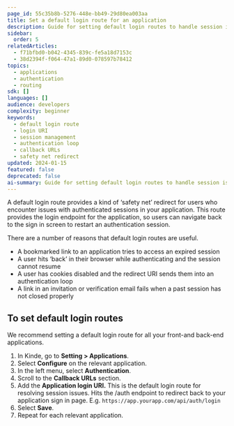 ```yaml
---
page_id: 55c35b8b-5276-448e-bb49-29d80ea003aa
title: Set a default login route for an application
description: Guide for setting default login routes to handle session issues and provide fallback authentication endpoints for applications with expired or problematic sessions.
sidebar:
  order: 5
relatedArticles:
  - f71bfbd0-b042-4345-839c-fe5a18d7153c
  - 38d2394f-f064-47a1-89d0-078597b78412
topics:
  - applications
  - authentication
  - routing
sdk: []
languages: []
audience: developers
complexity: beginner
keywords:
  - default login route
  - login URI
  - session management
  - authentication loop
  - callback URLs
  - safety net redirect
updated: 2024-01-15
featured: false
deprecated: false
ai-summary: Guide for setting default login routes to handle session issues and provide fallback authentication endpoints for applications with expired or problematic sessions.
---
```


A default login route provides a kind of ‘safety net’ redirect for users who encounter issues with authenticated sessions in your application. This route provides the login endpoint for the application, so users can navigate back to the sign in screen to restart an authentication session.

There are a number of reasons that default login routes are useful.

- A bookmarked link to an application tries to access an expired session
- A user hits ‘back’ in their browser while authenticating and the session cannot resume
- A user has cookies disabled and the redirect URI sends them into an authentication loop
- A link in an invitation or verification email fails when a past session has not closed properly

## To set default login routes

We recommend setting a default login route for all your front-and back-end applications.

1. In Kinde, go to **Setting > Applications**.
2. Select **Configure** on the relevant application.
3. In the left menu, select **Authentication**.
4. Scroll to the **Callback URLs** section.
5. Add the **Application login URI.** This is the default login route for resolving session issues. Hits the /auth endpoint to redirect back to your application sign in page. E.g. `https://app.yourapp.com/api/auth/login`
6. Select **Save**.
7. Repeat for each relevant application.
